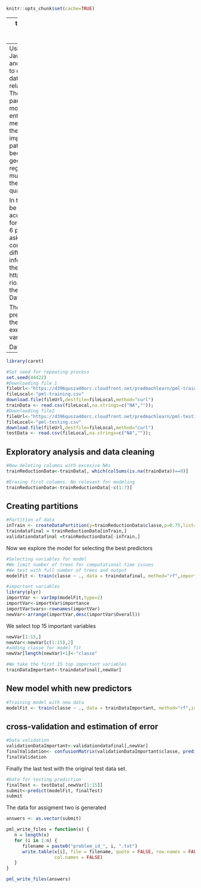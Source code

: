 ```r
knitr::opts_chunk$set(cache=TRUE)
```

---
title: "Practical Machine Learning"
output: html_document
---
Using devices such as Jawbone Up, Nike FuelBand, and Fitbit it is now possible to collect a large amount of data about personal activity relatively inexpensively. These type of devices are part of the quantified self movement – a group of enthusiasts who take measurements about themselves regularly to improve their health, to find patterns in their behavior, or because they are tech geeks. One thing that people regularly do is quantify how much of a particular activity they do, but they rarely quantify how well they do it.

In this project, the goal will be to use data from accelerometers on the belt, forearm, arm, and dumbell of 6 participants. They were asked to perform barbell lifts correctly and incorrectly in 5 different ways. More information is available from the website here: http://groupware.les.inf.puc-rio.br/har (see the section on the Weight Lifting Exercise Dataset).

The goal of this project is to predict the manner in which the participants did the exercise. This is the “classe” variable in the training set.

Data Loading
------------
```r
library(caret)

#Set seed for repeating process
set.seed(44422)
#Downloading file 1
fileUrl<-"https://d396qusza40orc.cloudfront.net/predmachlearn/pml-training.csv"
fileLocal<-"pml-training.csv"
download.file(fileUrl,destfile=fileLocal,method="curl")
trainData <- read.csv(fileLocal,na.strings=c("NA",""));
#Downloading file2
fileUrl<-"https://d396qusza40orc.cloudfront.net/predmachlearn/pml-testing.csv"
fileLocal<-"pml-testing.csv"
download.file(fileUrl,destfile=fileLocal,method="curl")
testData <- read.csv(fileLocal,na.strings=c("NA",""));

```
Exploratory analysis and data cleaning
------------------------------------------------
```r
#Now deleting columns with excesive NAs
trainReductionData<-trainData[, which(colSums(is.na(trainData))==0)]

#Erasing first columns. No relevant for modeling
trainReductionData<-trainReductionData[-c(1:7)]
```

Creating partitions
--------------------

```r
#Partition of data
inTrain <- createDataPartition(y=trainReductionData$classe,p=0.75,list=FALSE)
traindatafinal = trainReductionData[inTrain,]
validationdatafinal =trainReductionData[-inTrain,]
```
Now we explore the model for selecting the best predictors
```r
#Selecting variables for model 
#We limit number of trees for computational time issues
#We test with full number of trees and output
modelFit <- train(classe ~ ., data = traindatafinal, method="rf",importance=TRUE,do.trace=1,ntree=20)
```

```r
#important variables
library(plyr)
importVar <- varImp(modelFit,type=2)
importVar<-importVar$importance
importVar$vars<-rownames(importVar)
newVar<-arrange(importVar,desc(importVar$Overall))
```
We select top 15 important variables
```r
newVar[1:15,]
newVar<-newVar[c(1:15),2]
#adding classe for model fit
newVar[length(newVar)+1]<-"classe"

#We take the first 15 top important variables 
trainDataImportant<-traindatafinal[,newVar]

```

New model whith new predictors
-------------------------------
```r

#Training model with new data
modelFit <- train(classe ~ ., data = trainDataImportant, method="rf",importance=TRUE,do.trace=1,ntree=50)
```
cross-validation and estimation of error
----------------------------------------
```r
#Data validation
validationDataImportant<-validationdatafinal[,newVar]
finalValidation<- confusionMatrix(validationDataImportant$classe, predict(modelFit, validationDataImportant))
finalValidation
```

Finally the last test with the original test data set.
```r
#Data for testing prediction
finalTest <- testData[,newVar[1:15]]
submit<-predict(modelFit, finalTest)
submit
```


The data for assigment two is generated
```r
answers <- as.vector(submit)

pml_write_files = function(x) {
   n = length(x)
   for (i in 1:n) {
      filename = paste0("problem_id_", i, ".txt")
      write.table(x[i], file = filename, quote = FALSE, row.names = FALSE, 
                  col.names = FALSE)
   }
}

pml_write_files(answers)

```
